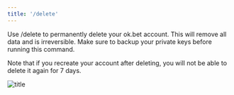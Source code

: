 ```yaml
---
title: '/delete'
---
```


Use /delete to permanently delete your ok.bet account. This will remove all data and is irreversible. Make sure to backup your private keys before running this command.

Note that if you recreate your account after deleting, you will not be able to delete it again for 7 days.

![title](/images/delete_example.png)